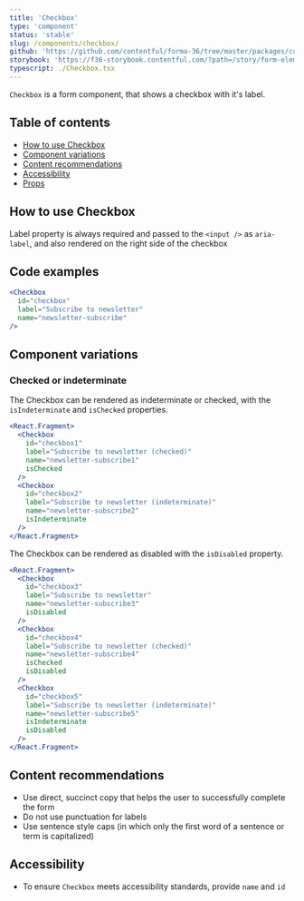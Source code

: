 ```yaml
---
title: 'Checkbox'
type: 'component'
status: 'stable'
slug: /components/checkbox/
github: 'https://github.com/contentful/forma-36/tree/master/packages/components/forms/src/checkbox'
storybook: 'https://f36-storybook.contentful.com/?path=/story/form-elements-checkbox--basic'
typescript: ./Checkbox.tsx
---
```


`Checkbox` is a form component, that shows a checkbox with it's label.

## Table of contents

- [How to use Checkbox](#how-to-use-checkbox)
- [Component variations](#component-variations)
- [Content recommendations](#content-recommendations)
- [Accessibility](#accessibility)
- [Props](#props)

## How to use Checkbox

Label property is always required and passed to the `<input />` as `aria-label`, and also rendered on the right side of the checkbox

## Code examples

```jsx
<Checkbox
  id="checkbox"
  label="Subscribe to newsletter"
  name="newsletter-subscribe"
/>
```

## Component variations

### Checked or indeterminate

The Checkbox can be rendered as indeterminate or checked, with the `isIndeterminate` and `isChecked` properties.

```jsx
<React.Fragment>
  <Checkbox
    id="checkbox1"
    label="Subscribe to newsletter (checked)"
    name="newsletter-subscribe1"
    isChecked
  />
  <Checkbox
    id="checkbox2"
    label="Subscribe to newsletter (indeterminate)"
    name="newsletter-subscribe2"
    isIndeterminate
  />
</React.Fragment>
```

The Checkbox can be rendered as disabled with the `isDisabled` property.

```jsx
<React.Fragment>
  <Checkbox
    id="checkbox3"
    label="Subscribe to newsletter"
    name="newsletter-subscribe3"
    isDisabled
  />
  <Checkbox
    id="checkbox4"
    label="Subscribe to newsletter (checked)"
    name="newsletter-subscribe4"
    isChecked
    isDisabled
  />
  <Checkbox
    id="checkbox5"
    label="Subscribe to newsletter (indeterminate)"
    name="newsletter-subscribe5"
    isIndeterminate
    isDisabled
  />
</React.Fragment>
```

## Content recommendations

- Use direct, succinct copy that helps the user to successfully complete the form
- Do not use punctuation for labels
- Use sentence style caps (in which only the first word of a sentence or term is capitalized)

## Accessibility

- To ensure `Checkbox` meets accessibility standards, provide `name` and `id`


<Props of="Checkbox" />
